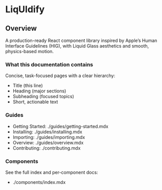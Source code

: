 # LiqUIdify
## Overview
A production-ready React component library inspired by Apple’s Human Interface Guidelines (HIG), with Liquid Glass aesthetics and smooth, physics-based motion.

### What this documentation contains
Concise, task-focused pages with a clear hierarchy:
- Title (this line)
- Heading (major sections)
- Subheading (focused topics)
- Short, actionable text

### Guides
- Getting Started: ./guides/getting-started.mdx
- Installing: ./guides/installing.mdx
- Importing: ./guides/importing.mdx
- Overview: ./guides/overview.mdx
- Contributing: ./contributing.mdx

### Components
See the full index and per-component docs:
- ./components/index.mdx
